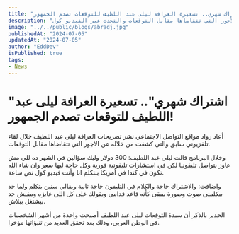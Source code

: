 ```yaml
---
title: "اشتراك شهري.. تسعيرة العرافة ليلى عبد اللطيف للتوقعات تصدم الجمهور!"
description: "اشتراك شهري.. تسعيرة العرافة ليلى عبد اللطيف للتوقعات تصدم الجمهور! إعادة نشر تصريحات العرافة خلال لقاء تلفزيوني سابق وكشفها عن الأجور التي تتقاضاها مقابل التوقعات والتحدث عبر الفيديو كول"
image: "../../public/blogs/abradj.jpg"
publishedAt: "2024-07-05"
updatedAt: "2024-07-05"
author: "EddDev"
isPublished: true
tags:
- News
---
```



# "اشتراك شهري".. تسعيرة العرافة ليلى عبد اللطيف للتوقعات تصدم الجمهور!

أعاد رواد مواقع التواصل الاجتماعي نشر تصريحات العرافة ليلى عبد اللطيف خلال لقاء تلفزيوني سابق والتي كشفت من خلاله عن الاجور التي تتقاضاها مقابل التوقعات.

وخلال البرنامج قالت ليلى عبد اللطيف: 300 دولار وليك سؤالين في الشهر ده للي مش عاوز يتواصل تليفونيا لكن في استشارات تليفونية فورية وكل حاجة ليها سعر وان شاء الله تكون في كندا في أمريكا بنتكلم انا وأنت فيديو كول نص ساعة.

واضافت: والاشتراك حاجة والكلام في التليفون حاجة تانية وبقالي سنين بتكلم ولما حد بيكلمني صوت وصورة بيبقى كأنه قاعد قدامي وبقولك على كل اللي عايزه ومفيش حد بيشتغل ببلاش.

الجدير بالذكر أن سيدة التوقعات ليلى عبد اللطيف أصبحت واحدة من أشهر الشخصيات في الوطن العربي، وذلك بعد تحقق العديد من تنبؤاتها مؤخرا.
